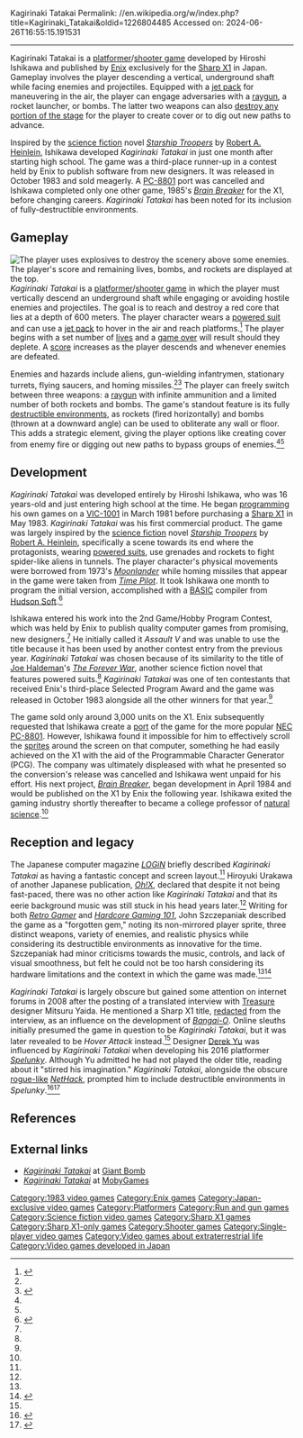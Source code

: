 Kagirinaki Tatakai
Permalink: //en.wikipedia.org/w/index.php?title=Kagirinaki_Tatakai&oldid=1226804485
Accessed on: 2024-06-26T16:55:15.191531



------
Kagirinaki Tatakai
{{Short description|Sharp X1 platformer/shooter game}}
{{Infobox video game
|image = KagirinakiTatakaiCover.jpg
|developer = Hiroshi Ishikawa
|publisher = [[Enix]]
|released = {{vgrelease|JP|October 1983<ref name="LOGiN">{{cite magazine | author=''LOGiN'' staff | date=November 1983 | title=ENIX 続々登場ニュースター!第2回ゲーム·ホビープログラムコンテスト受賞作品 | trans-title=Enix: New stars appearing one after another! Winners of the 2nd Game/Hobby Program Contest | url=https://archive.org/details/login-november-1983/LOGiN%20-%20November%201983/page/n41/mode/2up | magazine=[[:ja:ログイン (雑誌)|LOGiN]] | publisher=[[ASCII Media Works]] | language=ja | pages=42–3}}</ref>}}
|genre = [[Platformer]], [[Shooter game|shooter]]
|modes = [[Single-player video game|Single-player]]
|platforms = [[Sharp X1]]
}}
{{nihongo|'''''Kagirinaki Tatakai'''''|限りなき戦い||literally "Endless Battle"}} is a [[platformer]]/[[shooter game]] developed by Hiroshi Ishikawa and published by [[Enix]] exclusively for the [[Sharp X1]] in Japan. Gameplay involves the player descending a vertical, underground shaft while facing enemies and projectiles. Equipped with a [[jet pack]] for maneuvering in the air, the player can engage adversaries with a [[raygun]], a rocket launcher, or bombs. The latter two weapons can also [[destructible environment|destroy any portion of the stage]] for the player to create cover or to dig out new paths to advance.

Inspired by the [[science fiction]] novel ''[[Starship Troopers]]'' by [[Robert A. Heinlein]], Ishikawa developed ''Kagirinaki Tatakai'' in just one month after starting high school. The game was a third-place runner-up in a contest held by Enix to publish software from new designers. It was released in October 1983 and sold meagerly. A [[PC-8801]] port was cancelled and Ishikawa completed only one other game, 1985's ''[[Brain Breaker]]'' for the X1, before changing careers. ''Kagirinaki Tatakai'' has been noted for its inclusion of fully-destructible environments.

==Gameplay==
[[File:KagirinakiTatakaiGameplay.jpg|thumb|left|The player uses explosives to [[destructible environment|destroy the scenery]] above some enemies. The player's score and remaining lives, bombs, and rockets are displayed at the top.]]
''Kagirinaki Tatakai'' is a [[platformer]]/[[shooter game]] in which the player must vertically descend an underground shaft while engaging or avoiding hostile enemies and projectiles. The goal is to reach and destroy a red core that lies at a depth of 600 meters. The player character wears a [[Powered exoskeleton|powered suit]] and can use a [[jet pack]] to hover in the air and reach platforms.<ref name="HCG101">{{cite web | author=Szczepaniak, John | date=April 30, 2008 | title=''Kagirinaki Tatakai'' | url=https://hg101.kontek.net/kagiri/kagiri.htm | archive-url=https://web.archive.org/web/20240322080631/https://hg101.kontek.net/kagiri/kagiri.htm | archive-date=March 22, 2024 | website=[[Hardcore Gaming 101]] | accessdate=May 18, 2024}}</ref> The player begins with a set number of [[life (video games)|lives]] and a [[game over]] will result should they deplete. A [[score (game)|score]] increases as the player descends and whenever enemies are defeated.

Enemies and hazards include aliens, gun-wielding infantrymen, stationary turrets, flying saucers, and homing missiles.<ref name="HCG101"/><ref name="OhX">{{cite magazine | author=Urakawa Hiroyuki | date=April 1990 | 
title=懐かしのゲームシステム 重力と「限りなき戦い」 | trans-title=Game System Nostalgia: Gravity and the ''Endless Battle'' | url=https://archive.org/details/OhX_1990-04/page/n100/mode/1up | magazine=[[:ja:Oh!X|Oh!X]] | publisher=[[SoftBank]] | language=ja | page=99}}</ref> The player can freely switch between three weapons: a [[raygun]] with infinite ammunition and a limited number of both rockets and bombs. The game's standout feature is its fully [[destructible environment]]s, as rockets (fired horizontally) and bombs (thrown at a downward angle) can be used to obliterate any wall or floor. This adds a strategic element, giving the player options like creating cover from enemy fire or digging out new paths to bypass groups of enemies.<ref name="HCG101"/><ref name="OhX"/>

==Development==
''Kagirinaki Tatakai'' was developed entirely by Hiroshi Ishikawa, who was 16 years-old and just entering high school at the time. He began [[video game programming|programming]] his own games on a [[VIC-20|VIC-1001]] in March 1981 before purchasing a [[Sharp X1]] in May 1983. ''Kagirinaki Tatakai'' was his first commercial product. The game was largely inspired by the [[science fiction]] novel ''[[Starship Troopers]]'' by [[Robert A. Heinlein]], specifically a scene towards its end where the protagonists, wearing [[Powered exoskeleton|powered suits]], use grenades and rockets to fight spider-like aliens in tunnels. The player character's physical movements were borrowed from 1973's ''[[Lunar Lander (video game genre)|Moonlander]]'' while homing missiles that appear in the game were taken from ''[[Time Pilot]]''. It took Ishikawa one month to program the initial version, accomplished with a [[BASIC]] compiler from [[Hudson Soft]].<ref name="interview">{{cite web|author=Szczepaniak, John | date=September 4, 2010 | url=https://hg101.kontek.net/ishikawa/ishikawa.htm|archive-url=https://web.archive.org/web/20240322080201/https://hg101.kontek.net/ishikawa/ishikawa.htm | archive-date=March 22, 2024| title=Professor Hiroshi Ishikawa 石川 博 | website=[[Hardcore Gaming 101]]| accessdate=April 21, 2024}}</ref>

Ishikawa entered his work into the 2nd Game/Hobby Program Contest, which was held by Enix to publish quality computer games from promising, new designers.<ref name="LOGiN"/> He initially called it ''Assault V'' and was unable to use the title {{nihongo|''Starship Troopers''|宇宙の戦士}} because it has been used by another contest entry from the previous year. ''Kagirinaki Tatakai'' was chosen because of its similarity to the title of [[Joe Haldeman]]'s ''[[The Forever War]]'', another science fiction novel that features powered suits.<ref name="interview"/> ''Kagirinaki Tatakai'' was one of ten contestants that received Enix's third-place Selected Program Award and the game was released in October 1983 alongside all the other winners for that year.<ref name="LOGiN"/>

The game sold only around 3,000 units on the X1. Enix subsequently requested that Ishikawa create a [[porting|port]] of the game for the more popular [[NEC]] [[PC-8800 series|PC-8801]]. However, Ishikawa found it impossible for him to effectively scroll the [[Sprite (computer graphics)|sprites]] around the screen on that computer, something he had easily achieved on the X1 with the aid of the Programmable Character Generator (PCG). The company was ultimately displeased with what he presented so the conversion's release was cancelled and Ishikawa went unpaid for his effort. His next project, ''[[Brain Breaker]]'', began development in April 1984 and would be published on the X1 by Enix the following year. Ishikawa exited the gaming industry shortly thereafter to became a college professor of [[natural science]].<ref name="interview"/>

==Reception and legacy==
The Japanese computer magazine ''[[:ja:ログイン (雑誌)|LOGiN]]'' briefly described ''Kagirinaki Tatakai'' as having a fantastic concept and screen layout.<ref name="LOGiN"/> Hiroyuki Urakawa of another Japanese publication, ''[[:ja:Oh!X|Oh!X]]'', declared that despite it not being fast-paced, there was no other action like ''Kagirinaki Tatakai'' and that its eerie background music was still stuck in his head years later.<ref name="OhX"/> Writing for both ''[[Retro Gamer]]'' and ''[[Hardcore Gaming 101]]'', John Szczepaniak described the game as a "forgotten gem," noting its non-mirrored player sprite, three distinct weapons, variety of enemies, and realistic physics while considering its destructible environments as innovative for the time. Szczepaniak had minor criticisms towards the music, controls, and lack of visual smoothness, but felt he could not be too harsh considering its hardware limitations and the context in which the game was made.<ref name="HCG101"/><ref name="RetroGamer">{{cite magazine | author=Szczepaniak, John | date=September 2009 | title=Five games to discover | magazine=[[Retro Gamer]] | publisher=[[Imagine Publishing]] | issue=67 | page=41 | issn=1742-3155 | url=https://archive.org/details/revistas-brasileiras-de-games-da-net/Retro%20Gamer%20-%20revistas/2009/Retro%20Gamer%20%E2%84%9667/page/41/mode/1up}}</ref>

''Kagirinaki Tatakai'' is largely obscure but gained some attention on internet forums in 2008 after the posting of a  translated interview with [[Treasure (company)|Treasure]] designer Mitsuru Yaida. He mentioned a Sharp X1 title, [[redaction|redacted]] from the interview, as an influence on the development of ''[[Bangai-O]]''. Online sleuths initially presumed the game in question to be ''Kagirinaki Tatakai'', but it was later revealed to be ''Hover Attack'' instead.<ref name="HCG101"/> Designer [[Derek Yu]] was influenced by ''Kagirinaki Tatakai'' when developing his 2016 platformer ''[[Spelunky]]''. Although Yu admitted he had not played the older title, reading about it "stirred his imagination." ''Kagirinaki Tatakai'', alongside the obscure [[rogue-like]] ''[[NetHack]]'', prompted him to include destructible environments in ''Spelunky''.<ref>{{cite book | author=Fullerton, Tracy | date=April 19, 2024 | title=Game Design Workshop: A Playcentric Approach to Creating Innovative Games | url=https://books.google.com/books?id=BgH0EAAAQBAJ&printsec=frontcover&dq=Game+Design+Workshop&hl=en&newbks=1&newbks_redir=0&source=gb_mobile_search&ovdme=1&sa=X&ved=2ahUKEwivvveY45mGAxVp5MkDHdkiAD8Q6AF6BAgOEAM#v=snippet&q=Kagirinaki&f=false | chapter=Designer Perspectives: Derek Yu | page=98 | edition=5th | publisher=[[CRC Press]] | isbn=978-1-00-385844-7}}</ref><ref>{{cite web | author=[[Derek Yu|Yu, Derek]] | date=March 23, 2016 | title=EXPLORER.GMK: An Excerpt From the ''Spelunky'' Book | url=https://www.gamedeveloper.com/design/explorer-gmk-an-excerpt-from-the-spelunky-book | archive-url=https://web.archive.org/web/20230202020305/https://www.gamedeveloper.com/design/explorer-gmk-an-excerpt-from-the-spelunky-book | archive-date=February 2, 2023 | website=[[Game Developer (website)|Game Developer]] | publisher=[[Informa]] | accessdate=May 25, 2024}}</ref>

==References==
{{reflist}}

==External links==
*[https://www.giantbomb.com/kagirinaki-tatakai/3030-40248/ ''Kagirinaki Tatakai''] at [[Giant Bomb]]
*[https://www.mobygames.com/game/55866/kagirinaki-tatakai/ ''Kagirinaki Tatakai''] at [[MobyGames]]

[[Category:1983 video games]]
[[Category:Enix games]]
[[Category:Japan-exclusive video games]]
[[Category:Platformers]]
[[Category:Run and gun games]]
[[Category:Science fiction video games]]
[[Category:Sharp X1 games]]
[[Category:Sharp X1-only games]]
[[Category:Shooter games]]
[[Category:Single-player video games]]
[[Category:Video games about extraterrestrial life]]
[[Category:Video games developed in Japan]]